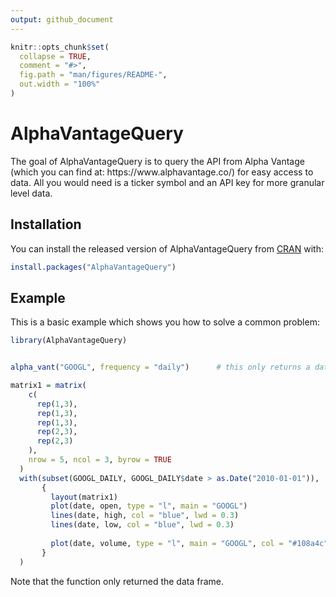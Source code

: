 ```yaml
---
output: github_document
---
```


<!-- README.md is generated from README.Rmd. Please edit that file -->

```r
knitr::opts_chunk$set(
  collapse = TRUE,
  comment = "#>",
  fig.path = "man/figures/README-",
  out.width = "100%"
)
```
# AlphaVantageQuery

The goal of AlphaVantageQuery is to query the API from Alpha Vantage (which you can find at: https://www.alphavantage.co/) for easy access to data. All you would need is a ticker symbol and an API key for more granular level data.



## Installation

You can install the released version of AlphaVantageQuery from [CRAN](https://CRAN.R-project.org) with:

``` r
install.packages("AlphaVantageQuery")
```

## Example

This is a basic example which shows you how to solve a common problem:

```r
library(AlphaVantageQuery)


alpha_vant("GOOGL", frequency = "daily")      # this only returns a data frame

matrix1 = matrix(
    c(
      rep(1,3),
      rep(1,3),
      rep(1,3),
      rep(2,3),
      rep(2,3)
    ), 
    nrow = 5, ncol = 3, byrow = TRUE
  )
  with(subset(GOOGL_DAILY, GOOGL_DAILY$date > as.Date("2010-01-01")),
       {
         layout(matrix1)
         plot(date, open, type = "l", main = "GOOGL")
         lines(date, high, col = "blue", lwd = 0.3)
         lines(date, low, col = "blue", lwd = 0.3)
         
         plot(date, volume, type = "l", main = "GOOGL", col = "#108a4c")
       }
  )
```


Note that the function only returned the data frame. 
